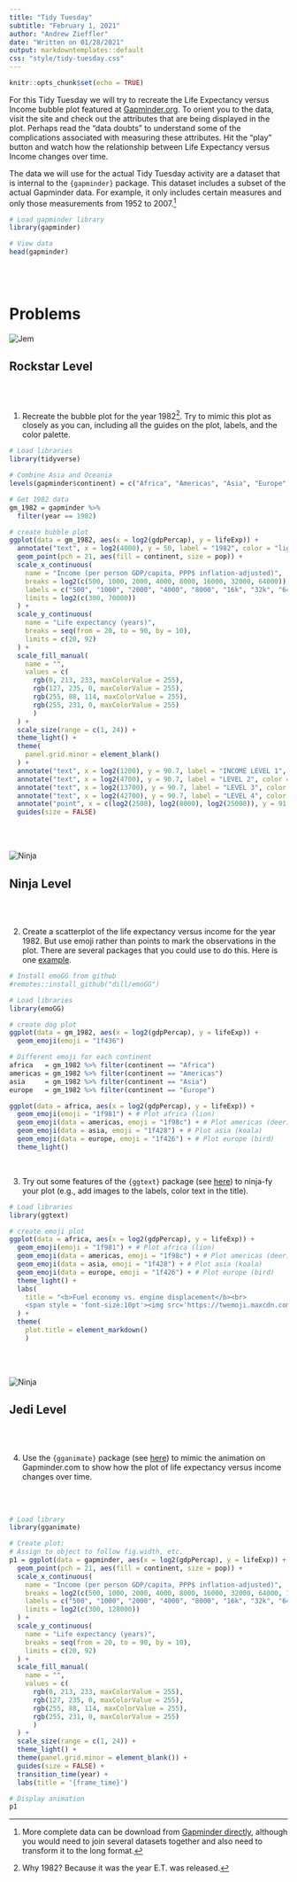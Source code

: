 ```yaml
---
title: "Tidy Tuesday"
subtitle: "February 1, 2021"
author: "Andrew Zieffler"
date: "Written on 01/28/2021"
output: markdowntemplates::default
css: "style/tidy-tuesday.css"
---
```


```r
knitr::opts_chunk$set(echo = TRUE)
```

For this Tidy Tuesday we will try to recreate the Life Expectancy versus Income bubble plot featured at [Gapminder.org](https://www.gapminder.org/tools/). To orient you to the data, visit the site and check out the attributes that are being displayed in the plot. Perhaps read the "data doubts" to understand some of the complications associated with measuring these attributes. Hit the "play" button and watch how the relationship between Life Expectancy versus Income changes over time.


The data we will use for the actual Tidy Tuesday activity are a dataset that is internal to the `{gapminder}` package. This dataset includes a subset of the actual Gapminder data. For example, it only includes certain measures and only those measurements from 1952 to 2007.^[More complete data can be download from [Gapminder directly](https://www.gapminder.org/data/), although you would need to join several datasets together and also need to transform it to the long format.]

```r
# Load gapminder library
library(gapminder)

# View data
head(gapminder)
```

<br /><br />

# Problems



:::header
<img src="figs/jem.png" alt="Jem" />

## Rockstar Level
:::

<br /><br />

1. Recreate the bubble plot for the year 1982^[Why 1982? Because it was the year E.T. was released.]. Try to mimic this plot as closely as you can, including all the guides on the plot, labels, and the color palette.

```r
# Load libraries
library(tidyverse)

# Combine Asia and Oceania
levels(gapminder$continent) = c("Africa", "Americas", "Asia", "Europe", "Asia")

# Get 1982 data
gm_1982 = gapminder %>%
  filter(year == 1982) 

# create bubble plot
ggplot(data = gm_1982, aes(x = log2(gdpPercap), y = lifeExp)) +
  annotate("text", x = log2(4000), y = 50, label = "1982", color = "lightgrey", size = 50) +
  geom_point(pch = 21, aes(fill = continent, size = pop)) +
  scale_x_continuous(
    name = "Income (per person GDP/capita, PPP$ inflation-adjusted)",
    breaks = log2(c(500, 1000, 2000, 4000, 8000, 16000, 32000, 64000)),
    labels = c("500", "1000", "2000", "4000", "8000", "16k", "32k", "64k"),
    limits = log2(c(300, 70000))
  ) +
  scale_y_continuous(
    name = "Life expectancy (years)",
    breaks = seq(from = 20, to = 90, by = 10),
    limits = c(20, 92)
  ) +
  scale_fill_manual(
    name = "",
    values = c(
      rgb(0, 213, 233, maxColorValue = 255), 
      rgb(127, 235, 0, maxColorValue = 255), 
      rgb(255, 88, 114, maxColorValue = 255), 
      rgb(255, 231, 0, maxColorValue = 255)
      )
  ) +
  scale_size(range = c(1, 24)) +
  theme_light() +
  theme(
    panel.grid.minor = element_blank()  
  ) +
  annotate("text", x = log2(1200), y = 90.7, label = "INCOME LEVEL 1", color = "lightgrey", size = 2.5, vjust = 0) +
  annotate("text", x = log2(4700), y = 90.7, label = "LEVEL 2", color = "lightgrey", size = 2.5, vjust = 0) +
  annotate("text", x = log2(13700), y = 90.7, label = "LEVEL 3", color = "lightgrey", size = 2.5, vjust = 0) +
  annotate("text", x = log2(42700), y = 90.7, label = "LEVEL 4", color = "lightgrey", size = 2.5, vjust = 0) +
  annotate("point", x = c(log2(2500), log2(8000), log2(25000)), y = 91.3, pch = 18, color = "lightgrey", size = 2) +
  guides(size = FALSE)
```



<br /><br />


:::header
<img src="figs/ninja.png" alt="Ninja" />

## Ninja Level
:::

<br /><br />


2. Create a scatterplot of the life expectancy versus income for the year 1982. But use emoji rather than points to mark the observations in the plot. There are several packages that you could use to do this. Here is one [example](https://www.hvitfeldt.me/blog/real-emojis-in-ggplot2/).

```r
# Install emoGG from github
#remotes::install_github("dill/emoGG")

# Load libraries
library(emoGG)

# create dog plot
ggplot(data = gm_1982, aes(x = log2(gdpPercap), y = lifeExp)) +
  geom_emoji(emoji = "1f436")

# Different emoji for each continent
africa   = gm_1982 %>% filter(continent == "Africa")
americas = gm_1982 %>% filter(continent == "Americas")
asia     = gm_1982 %>% filter(continent == "Asia")
europe   = gm_1982 %>% filter(continent == "Europe")

ggplot(data = africa, aes(x = log2(gdpPercap), y = lifeExp)) +
  geom_emoji(emoji = "1f981") + # Plot africa (lion)
  geom_emoji(data = americas, emoji = "1f98c") + # Plot americas (deer)
  geom_emoji(data = asia, emoji = "1f428") + # Plot asia (koala)
  geom_emoji(data = europe, emoji = "1f426") + # Plot europe (bird)
  theme_light()
```

<br />

3. Try out some features of the `{ggtext}` package (see [here](https://github.com/wilkelab/ggtext)) to ninja-fy your plot (e.g., add images to the labels, color text in the title). 

```r
# Load libraries
library(ggtext)

# create emoji plot
ggplot(data = africa, aes(x = log2(gdpPercap), y = lifeExp)) +
  geom_emoji(emoji = "1f981") + # Plot africa (lion)
  geom_emoji(data = americas, emoji = "1f98c") + # Plot americas (deer)
  geom_emoji(data = asia, emoji = "1f428") + # Plot asia (koala)
  geom_emoji(data = europe, emoji = "1f426") + # Plot europe (bird)
  theme_light() +
  labs(
    title = "<b>Fuel economy vs. engine displacement</b><br>
    <span style = 'font-size:10pt'><img src='https://twemoji.maxcdn.com/v/13.0.1/72x72/1f981.png' width='20' />=Africa; <img src='https://twemoji.maxcdn.com/v/13.0.1/72x72/1f98c.png' width='20' />=Americas; <img src='https://twemoji.maxcdn.com/v/13.0.1/72x72/1f428.png' width='20' />=Asia; <img src='https://twemoji.maxcdn.com/v/13.0.1/72x72/1f426.png' width='20' />=Europe</span>"
  ) +
  theme(
    plot.title = element_markdown()
    )
```


<br /><br />


:::header
<img src="figs/baby-yoda.png" alt="Ninja" />

## Jedi Level
:::

<br /><br />

4. Use the `{gganimate}` package (see [here](https://gganimate.com/articles/gganimate.html)) to mimic the animation on Gapminder.com to show how the plot of life expectancy versus income changes over time.

<br /><br />



```r
# Load library
library(gganimate)

# Create plot;
# Assign to object to follow fig.width, etc.
p1 = ggplot(data = gapminder, aes(x = log2(gdpPercap), y = lifeExp)) +
  geom_point(pch = 21, aes(fill = continent, size = pop)) +
  scale_x_continuous(
    name = "Income (per person GDP/capita, PPP$ inflation-adjusted)",
    breaks = log2(c(500, 1000, 2000, 4000, 8000, 16000, 32000, 64000, 128000)),
    labels = c("500", "1000", "2000", "4000", "8000", "16k", "32k", "64k", "128k"),
    limits = log2(c(300, 128000))
  ) +
  scale_y_continuous(
    name = "Life expectancy (years)",
    breaks = seq(from = 20, to = 90, by = 10),
    limits = c(20, 92)
  ) +
  scale_fill_manual(
    name = "",
    values = c(
      rgb(0, 213, 233, maxColorValue = 255), 
      rgb(127, 235, 0, maxColorValue = 255), 
      rgb(255, 88, 114, maxColorValue = 255), 
      rgb(255, 231, 0, maxColorValue = 255)
      )
  ) +
  scale_size(range = c(1, 24)) +
  theme_light() +
  theme(panel.grid.minor = element_blank()) +
  guides(size = FALSE) +
  transition_time(year) +
  labs(title = '{frame_time}')

# Display animation
p1
```



